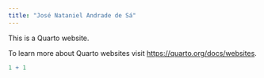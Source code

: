 ```yaml
---
title: "José Nataniel Andrade de Sá"
---
```


This is a Quarto website.

To learn more about Quarto websites visit <https://quarto.org/docs/websites>.

```r
1 + 1
```
